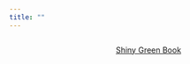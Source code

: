 ```yaml
---
title: ""
---
```


::: {style="display: flex; justify-content: center; gap: 10px;"}
<a href="https://lvr-explore.shinyapps.io/shinyGreenbook/" button type="button" class="btn btn-lg btn-info">Shiny Green Book</button> </a>
:::